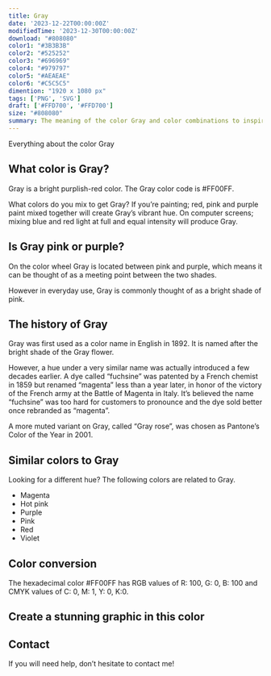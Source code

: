 ```yaml
---
title: Gray
date: '2023-12-22T00:00:00Z'
modifiedTime: '2023-12-30T00:00:00Z'
download: "#808080"
color1: "#3B3B3B"
color2: "#525252"
color3: "#696969"
color4: "#979797"
color5: "#AEAEAE"
color6: "#C5C5C5"
dimention: "1920 x 1080 px"
tags: ['PNG', 'SVG']
draft: ['#FFD700', '#FFD700']
size: "#808080"
summary: The meaning of the color Gray and color combinations to inspire your next design.
---
```


Everything about the color Gray

## What color is Gray?

Gray is a bright purplish-red color. The Gray color code is #FF00FF.

What colors do you mix to get Gray? If you’re painting; red, pink and purple paint mixed together will create Gray’s vibrant hue. On computer screens; mixing blue and red light at full and equal intensity will produce Gray.

## Is Gray pink or purple?

On the color wheel Gray is located between pink and purple, which means it can be thought of as a meeting point between the two shades.

However in everyday use, Gray is commonly thought of as a bright shade of pink.

## The history of Gray

Gray was first used as a color name in English in 1892. It is named after the bright shade of the Gray flower.

However, a hue under a very similar name was actually introduced a few decades earlier. A dye called “fuchsine” was patented by a French chemist in 1859 but renamed “magenta” less than a year later, in honor of the victory of the French army at the Battle of Magenta in Italy. It’s believed the name “fuchsine” was too hard for customers to pronounce and the dye sold better once rebranded as “magenta”.

A more muted variant on Gray, called “Gray rose”, was chosen as Pantone’s Color of the Year in 2001.

## Similar colors to Gray

Looking for a different hue? The following colors are related to Gray.

- Magenta
- Hot pink
- Purple
- Pink
- Red
- Violet

## Color conversion

The hexadecimal color #FF00FF has RGB values of R: 100, G: 0, B: 100 and CMYK values of C: 0, M: 1, Y: 0, K:0.

<Table
  headers={['TYPES', 'VALUE', 'CSS']}
  rows={[
    ['HEX', 'ff00ff', 'ff00ff'],
    ['RGB DECIMAL', '255, 0, 255', 'rgb(255,0,255)'],
    ['CMYK', '0, 100, 0, 0', '-'],
    ['HSL', '300°, 100, 50', 'hsl(300°, 100%, 50%)']
  ]}
/>

## Create a stunning graphic in this color

## Contact

If you will need help, don’t hesitate to contact me!
